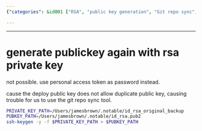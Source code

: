 ```yaml
---
{"categories": &id001 ["RSA", "public key generation", "Git repo sync", "deploying public keys", "duplicate prevention"], "category": "Security", "date": "2023-12-22 23:52:59", "description": "This article explains the process of generating a new public key using an RSA private key. It is important when deploying public keys to avoid duplicates, particularly when utilizing the Git repo sync tool.", "tags": *id001, "title": "generate publickey again with rsa private key"}

---
```


------

# generate publickey again with rsa private key

not possible. use personal access token as password instead.

cause the deploy public key does not allow duplicate public key, causing trouble for us to use the git repo sync tool.

```bash
PRIVATE_KEY_PATH=/Users/jamesbrown/.notable/id_rsa_original_backup
PUBKEY_PATH=/Users/jamesbrown/.notable/id_rsa.pub2
ssh-keygen -y -f $PRIVATE_KEY_PATH > $PUBKEY_PATH
```

